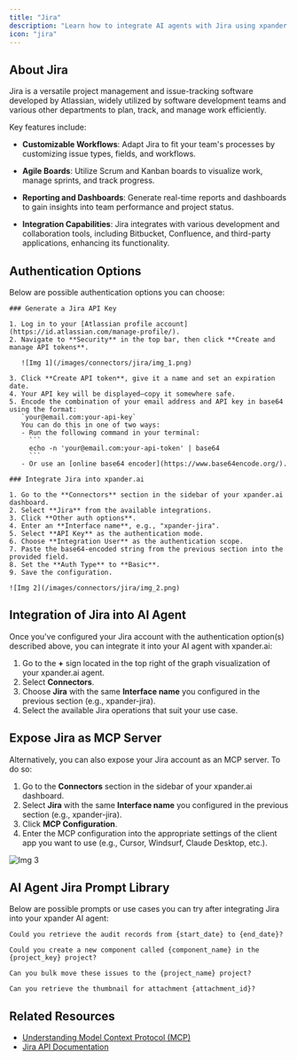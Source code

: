 ```yaml
---
title: "Jira"
description: "Learn how to integrate AI agents with Jira using xpander.ai. Create intelligent workflows that automatically assign tasks, analyze issue trends, generate reports, and trigger actions based on project activity."
icon: "jira"
---
```


## About Jira

Jira is a versatile project management and issue-tracking software developed by Atlassian, widely utilized by software development teams and various other departments to plan, track, and manage work efficiently.

Key features include:

- **Customizable Workflows**: Adapt Jira to fit your team's processes by customizing issue types, fields, and workflows.

- **Agile Boards**: Utilize Scrum and Kanban boards to visualize work, manage sprints, and track progress.

- **Reporting and Dashboards**: Generate real-time reports and dashboards to gain insights into team performance and project status.

- **Integration Capabilities**: Jira integrates with various development and collaboration tools, including Bitbucket, Confluence, and third-party applications, enhancing its functionality.


## Authentication Options

Below are possible authentication options you can choose:

<Tabs>

  <Tab title="API Access">

    ### Generate a Jira API Key

    1. Log in to your [Atlassian profile account](https://id.atlassian.com/manage-profile/).  
    2. Navigate to **Security** in the top bar, then click **Create and manage API tokens**.  

       ![Img 1](/images/connectors/jira/img_1.png)

    3. Click **Create API token**, give it a name and set an expiration date.  
    4. Your API key will be displayed—copy it somewhere safe.  
    5. Encode the combination of your email address and API key in base64 using the format:  
       `your@email.com:your-api-key`  
       You can do this in one of two ways:  
       - Run the following command in your terminal:
         ```
         echo -n 'your@email.com:your-api-token' | base64
         ```
       - Or use an [online base64 encoder](https://www.base64encode.org/).  

    ### Integrate Jira into xpander.ai

    1. Go to the **Connectors** section in the sidebar of your xpander.ai dashboard.  
    2. Select **Jira** from the available integrations.  
    3. Click **Other auth options**.  
    4. Enter an **Interface name**, e.g., "xpander-jira".  
    5. Select **API Key** as the authentication mode.  
    6. Choose **Integration User** as the authentication scope.  
    7. Paste the base64-encoded string from the previous section into the provided field.  
    8. Set the **Auth Type** to **Basic**.  
    9. Save the configuration.  

    ![Img 2](/images/connectors/jira/img_2.png)

  </Tab>
</Tabs>

## Integration of Jira into AI Agent

Once you've configured your Jira account with the authentication option(s) described above, you can integrate it into your AI agent with xpander.ai:

1. Go to the **+** sign located in the top right of the graph visualization of your xpander.ai agent.  
2. Select **Connectors**.  
3. Choose **Jira** with the same **Interface name** you configured in the previous section (e.g., xpander-jira).  
4. Select the available Jira operations that suit your use case.  

## Expose Jira as MCP Server

Alternatively, you can also expose your Jira account as an MCP server. To do so:

1. Go to the **Connectors** section in the sidebar of your xpander.ai dashboard.  
2. Select **Jira** with the same **Interface name** you configured in the previous section (e.g., xpander-jira).  
3. Click **MCP Configuration**.  
4. Enter the MCP configuration into the appropriate settings of the client app you want to use (e.g., Cursor, Windsurf, Claude Desktop, etc.).

![Img 3](/images/connectors/jira/img_3.png)

## AI Agent Jira Prompt Library

Below are possible prompts or use cases you can try after integrating Jira into your xpander AI agent:

```
Could you retrieve the audit records from {start_date} to {end_date}?
```

````
Could you create a new component called {component_name} in the {project_key} project?
````

```
Can you bulk move these issues to the {project_name} project?
```

```
Can you retrieve the thumbnail for attachment {attachment_id}?
```

## Related Resources

- [Understanding Model Context Protocol (MCP)](/docs/05-human-interfaces/04-mcp)
- [Jira API Documentation](https://developer.atlassian.com/cloud/jira/platform/rest/v3/intro/)